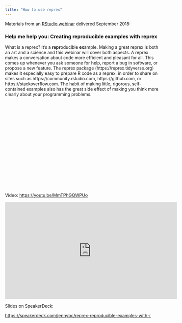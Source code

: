 ```yaml
---
title: "How to use reprex"
---
```


Materials from an [RStudio webinar](https://resources.rstudio.com/webinars) delivered September 2018:

### Help me help you: Creating reproducible examples with reprex  

What is a reprex? It’s a **repr**oducible **ex**ample. Making a great reprex is both an art and a science and this webinar will cover both aspects. A reprex makes a conversation about code more efficient and pleasant for all. This comes up whenever you ask someone for help, report a bug in software, or propose a new feature. The reprex package (https://reprex.tidyverse.org) makes it especially easy to prepare R code as a reprex, in order to share on sites such as https://community.rstudio.com, https://github.com, or https://stackoverflow.com. The habit of making little, rigorous, self-contained examples also has the great side effect of making you think more clearly about your programming problems.

<script src="https://fast.wistia.com/embed/medias/eu1gge6c34.jsonp" async></script><script src="https://fast.wistia.com/assets/external/E-v1.js" async></script><div class="wistia_responsive_padding" style="padding:56.25% 0 0 0;position:relative;"><div class="wistia_responsive_wrapper" style="height:100%;left:0;position:absolute;top:0;width:100%;"><div class="wistia_embed wistia_async_eu1gge6c34 videoFoam=true" style="height:100%;position:relative;width:100%"><div class="wistia_swatch" style="height:100%;left:0;opacity:0;overflow:hidden;position:absolute;top:0;transition:opacity 200ms;width:100%;"><img src="https://fast.wistia.com/embed/medias/eu1gge6c34/swatch" style="filter:blur(5px);height:100%;object-fit:contain;width:100%;" alt="" onload="this.parentNode.style.opacity=1;" /></div></div></div></div>

Video: <https://youtu.be/MmTPhGQWPUo>

<iframe width="560" height="315" src="https://www.youtube.com/embed/MmTPhGQWPUo?rel=0" frameborder="0" allow="autoplay; encrypted-media" allowfullscreen></iframe>

Slides on SpeakerDeck: 

<https://speakerdeck.com/jennybc/reprex-reproducible-examples-with-r>

<script async class="speakerdeck-embed" data-id="a5eedf90acb648fab7a3f1f0a5bb8885" data-ratio="1.77777777777778" src="//speakerdeck.com/assets/embed.js"></script>
